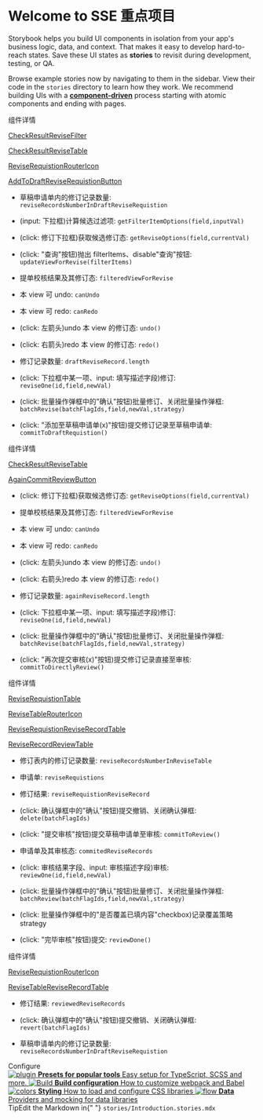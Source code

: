 
<Meta title="sse/A-Introduction" />



# Welcome to SSE 重点项目

Storybook helps you build UI components in isolation from your app's business logic, data, and context.
That makes it easy to develop hard-to-reach states. Save these UI states as **stories** to revisit during development, testing, or QA.

Browse example stories now by navigating to them in the sidebar.
View their code in the `stories` directory to learn how they work.
We recommend building UIs with a [**component-driven**](https://componentdriven.org) process starting with atomic components and ending with pages.

<TreeNormallyAddReviseRecord />
<div className="subheading">组件详情</div>

[CheckResultReviseFilter](?path=/docs/sse-checkresultrevisefilter--secondary)

[CheckResultReviseTable](?path=/docs/sse-checkresultrevisetable--secondary)

[ReviseRequistionRouterIcon](?path=/docs/sse-reviserequistionroutericon--secondary)

[AddToDraftReviseRequistionButton](?path=/docs/sse-buttonfamily--secondary)

- 草稿申请单内的修订记录数量: `reviseRecordsNumberInDraftReviseRequistion`

- (input: 下拉框)计算候选过滤项: `getFilterItemOptions(field,inputVal)`
- (click: 修订下拉框)获取候选修订态: `getReviseOptions(field,currentVal)`

- (click: "查询"按钮)抛出 filterItems、disable"查询"按钮: `updateViewForRevise(filterItems)`
- 提单校核结果及其修订态: `filteredViewForRevise`
- 本 view 可 undo: `canUndo`
- 本 view 可 redo: `canRedo`
- (click: 左箭头)undo 本 view 的修订态: `undo()`
- (click: 右箭头)redo 本 view 的修订态: `redo()`

- 修订记录数量: `draftReviseRecord.length`
- (click: 下拉框中某一项、input: 填写描述字段)修订: `reviseOne(id,field,newVal)`
- (click: 批量操作弹框中的"确认"按钮)批量修订、关闭批量操作弹框: `batchRevise(batchFlagIds,field,newVal,strategy)`

- (click: "添加至草稿申请单(x)"按钮)提交修订记录至草稿申请单: `commitToDraftRequistion()`

<TreeAgainAddReviseRecord />

<div className="subheading">组件详情</div>

[CheckResultReviseTable](?path=/docs/sse-checkresultrevisetable--secondary)

[AgainCommitReviewButton](?path=/docs/sse-buttonfamily--secondary)

- (click: 修订下拉框)获取候选修订态: `getReviseOptions(field,currentVal)`

- 提单校核结果及其修订态: `filteredViewForRevise`
- 本 view 可 undo: `canUndo`
- 本 view 可 redo: `canRedo`
- (click: 左箭头)undo 本 view 的修订态: `undo()`
- (click: 右箭头)redo 本 view 的修订态: `redo()`

- 修订记录数量: `againReviseRecord.length`
- (click: 下拉框中某一项、input: 填写描述字段)修订: `reviseOne(id,field,newVal)`
- (click: 批量操作弹框中的"确认"按钮)批量修订、关闭批量操作弹框: `batchRevise(batchFlagIds,field,newVal,strategy)`

- (click: "再次提交审核(x)"按钮)提交修订记录直接至审核:  `commitToDirectlyReview()`

<TreeReviseRequistion />
<div className="subheading">组件详情</div>

[ReviseRequistionTable](?path=/docs/sse-reviserequistiontable--secondary)

[ReviseTableRouterIcon](?path=/docs/sse-revisetableroutericon--secondary)

[ReviseRequistionReviseRecordTable](?path=/docs/sse-reviserequistionreviserecordtable--secondary)

[ReviseRecordReviewTable](?path=/docs/sse-reviserecordreviewtable--secondary)



- 修订表内的修订记录数量: `reviseRecordsNumberInReviseTable`

- 申请单: `reviseRequistions`

- 修订结果: `reviseRequistionReviseRecord`
- (click: 确认弹框中的"确认"按钮)提交撤销、关闭确认弹框: `delete(batchFlagIds)`
- (click: "提交审核"按钮)提交草稿申请单至审核: `commitToReview()`

- 申请单及其审核态: `commitedReviseRecords`
- (click: 审核结果字段、input: 审核描述字段)审核: `reviewOne(id,field,newVal)`
- (click: 批量操作弹框中的"确认"按钮)批量修订、关闭批量操作弹框: `batchReview(batchFlagIds,field,newVal,strategy)`
- (click: 批量操作弹框中的"是否覆盖已填内容"checkbox)记录覆盖策略strategy
- (click: "完毕审核"按钮)提交: `reviewDone()`

<TreeReviseTable />

<div className="subheading">组件详情</div>

[ReviseRequistionRouterIcon](?path=/docs/sse-reviserequistionroutericon--secondary)

[ReviseTableReviseRecordTable](?path=/docs/sse-revisetablereviserecordtable--secondary)


- 修订结果: `reviewedReviseRecords`

- (click: 确认弹框中的"确认"按钮)提交撤销、关闭确认弹框: `revert(batchFlagIds)`

- 草稿申请单内的修订记录数量: `reviseRecordsNumberInDraftReviseRequistion`


















<div className="subheading">Configure</div>

<div className="link-list">
  <a
    className="link-item"
    href="https://storybook.js.org/docs/react/addons/addon-types"
    target="_blank"
  >
    <img src={Plugin} alt="plugin" />
    <span>
      <strong>Presets for popular tools</strong>
      Easy setup for TypeScript, SCSS and more.
    </span>
  </a>
  <a
    className="link-item"
    href="https://storybook.js.org/docs/react/configure/webpack"
    target="_blank"
  >
    <img src={StackAlt} alt="Build" />
    <span>
      <strong>Build configuration</strong>
      How to customize webpack and Babel
    </span>
  </a>
  <a
    className="link-item"
    href="https://storybook.js.org/docs/react/configure/styling-and-css"
    target="_blank"
  >
    <img src={Colors} alt="colors" />
    <span>
      <strong>Styling</strong>
      How to load and configure CSS libraries
    </span>
  </a>
  <a
    className="link-item"
    href="https://storybook.js.org/docs/react/get-started/setup#configure-storybook-for-your-stack"
    target="_blank"
  >
    <img src={Flow} alt="flow" />
    <span>
      <strong>Data</strong>
      Providers and mocking for data libraries
    </span>
  </a>
</div>

<div className="tip-wrapper">
  <span className="tip">Tip</span>Edit the Markdown in{" "}
  <code>stories/Introduction.stories.mdx</code>
</div>

<style>
  {`
    .subheading {
      --mediumdark: '#999999';
      font-weight: 900;
      font-size: 13px;
      color: #999;
      letter-spacing: 6px;
      line-height: 24px;
      text-transform: uppercase;
      margin-bottom: 12px;
      margin-top: 40px;
    }

    .link-list {
      display: grid;
      grid-template-columns: 1fr;
      grid-template-rows: 1fr 1fr;
      row-gap: 10px;
    }

    @media (min-width: 620px) {
      .link-list {
        row-gap: 20px;
        column-gap: 20px;
        grid-template-columns: 1fr 1fr;
      }
    }

    @media all and (-ms-high-contrast:none) {
    .link-list {
        display: -ms-grid;
        -ms-grid-columns: 1fr 1fr;
        -ms-grid-rows: 1fr 1fr;
      }
    }

    .link-item {
      display: block;
      padding: 20px 30px 20px 15px;
      border: 1px solid #00000010;
      border-radius: 5px;
      transition: background 150ms ease-out, border 150ms ease-out, transform 150ms ease-out;
      color: #333333;
      display: flex;
      align-items: flex-start;
    }

    .link-item:hover {
      border-color: #1EA7FD50;
      transform: translate3d(0, -3px, 0);
      box-shadow: rgba(0, 0, 0, 0.08) 0 3px 10px 0;
    }

    .link-item:active {
      border-color: #1EA7FD;
      transform: translate3d(0, 0, 0);
    }

    .link-item strong {
      font-weight: 700;
      display: block;
      margin-bottom: 2px;
    }

    .link-item img {
      height: 40px;
      width: 40px;
      margin-right: 15px;
      flex: none;
    }

    .link-item span {
      font-size: 14px;
      line-height: 20px;
    }

    .tip {
      display: inline-block;
      border-radius: 1em;
      font-size: 11px;
      line-height: 12px;
      font-weight: 700;
      background: #E7FDD8;
      color: #66BF3C;
      padding: 4px 12px;
      margin-right: 10px;
      vertical-align: top;
    }

    .tip-wrapper {
      font-size: 13px;
      line-height: 20px;
      margin-top: 40px;
      margin-bottom: 40px;
    }

    .tip-wrapper code {
      font-size: 12px;
      display: inline-block;
    }

`}
</style>